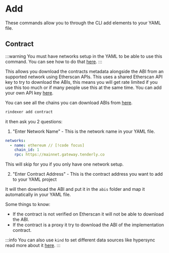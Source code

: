 # Add

These commands allow you to through the CLI add elements to your YAML file.

## Contract

:::warning
You must have networks setup in the YAML to be able to use this command. You can see how to do that [here](/docs/start-building/yaml-config/networks).
:::

This allows you download the contracts metadata alongside the ABI from an supported network using Etherscan APIs.
This uses a shared Etherscan API key to try to download the ABIs, this means you will get rate limited if you use this too much
or if many people use this at the same time. You can add your own API key [here](/docs/start-building/yaml-config/global#etherscan_api_key).

You can see all the chains you can download ABIs from [here](https://docs.etherscan.io/contract-verification/supported-chains).

```bash
rindexer add contract
```

it then ask you 2 questions:

1. "Enter Network Name" - This is the network name in your YAML file.

```yaml
networks:
  - name: ethereum // [!code focus]
    chain_id: 1
    rpc: https://mainnet.gateway.tenderly.co
```

This will skip for you if you only have one network setup.

2. "Enter Contract Address" - This is the contract address you want to add to your YAML project

It will then download the ABI and put it in the `abis` folder and map it automatically in your YAML file.

Some things to know:
- If the contract is not verified on Etherscan it will not be able to download the ABI.
- If the contract is a proxy it try to download the ABI of the implementation contract.

:::info
You can also use `kind` to set different data sources like hypersync read more about it [here](/docs/start-building/yaml-config/networks#kind).
:::


